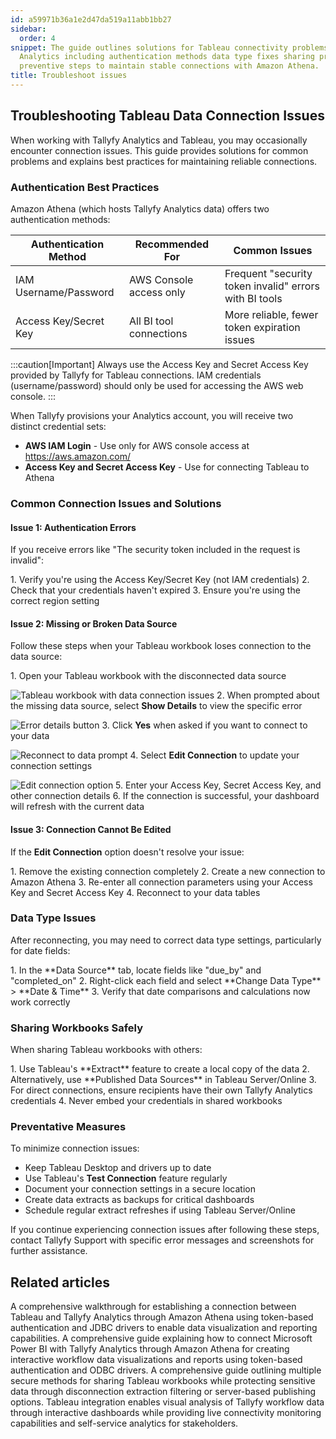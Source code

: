 ```yaml
---
id: a59971b36a1e2d47da519a11abb1bb27
sidebar:
  order: 4
snippet: The guide outlines solutions for Tableau connectivity problems with Tallyfy
  Analytics including authentication methods data type fixes sharing practices and
  preventive steps to maintain stable connections with Amazon Athena.
title: Troubleshoot issues
---
```



## Troubleshooting Tableau Data Connection Issues

When working with Tallyfy Analytics and Tableau, you may occasionally encounter connection issues. This guide provides solutions for common problems and explains best practices for maintaining reliable connections.

### Authentication Best Practices

Amazon Athena (which hosts Tallyfy Analytics data) offers two authentication methods:

| Authentication Method | Recommended For | Common Issues |
|----------------------|-----------------|---------------|
| IAM Username/Password | AWS Console access only | Frequent "security token invalid" errors with BI tools |
| Access Key/Secret Key | All BI tool connections | More reliable, fewer token expiration issues |

:::caution[Important]
Always use the Access Key and Secret Access Key provided by Tallyfy for Tableau connections. IAM credentials (username/password) should only be used for accessing the AWS web console.
:::

When Tallyfy provisions your Analytics account, you will receive two distinct credential sets:
- **AWS IAM Login** - Use only for AWS console access at https://aws.amazon.com/
- **Access Key and Secret Access Key** - Use for connecting Tableau to Athena

### Common Connection Issues and Solutions

#### Issue 1: Authentication Errors

If you receive errors like "The security token included in the request is invalid":

<Steps>
1. Verify you're using the Access Key/Secret Key (not IAM credentials)
2. Check that your credentials haven't expired
3. Ensure you're using the correct region setting
</Steps>

#### Issue 2: Missing or Broken Data Source

Follow these steps when your Tableau workbook loses connection to the data source:

<Steps>
1. Open your Tableau workbook with the disconnected data source

   ![Tableau workbook with data connection issues](https://screenshots.tallyfy.com/tableau-troubleshooting-1.png)
2. When prompted about the missing data source, select **Show Details** to view the specific error

   ![Error details button](https://screenshots.tallyfy.com/tableau-troubleshooting-5.jpg)
3. Click **Yes** when asked if you want to connect to your data

   ![Reconnect to data prompt](https://screenshots.tallyfy.com/tableau-troubleshooting-6.jpg)
4. Select **Edit Connection** to update your connection settings

   ![Edit connection option](https://screenshots.tallyfy.com/tableau-troubleshooting-7.jpg)
5. Enter your Access Key, Secret Access Key, and other connection details
6. If the connection is successful, your dashboard will refresh with the current data
</Steps>

#### Issue 3: Connection Cannot Be Edited

If the **Edit Connection** option doesn't resolve your issue:

<Steps>
1. Remove the existing connection completely
2. Create a new connection to Amazon Athena
3. Re-enter all connection parameters using your Access Key and Secret Access Key
4. Reconnect to your data tables
</Steps>

### Data Type Issues

After reconnecting, you may need to correct data type settings, particularly for date fields:

<Steps>
1. In the **Data Source** tab, locate fields like "due_by" and "completed_on"
2. Right-click each field and select **Change Data Type** > **Date & Time**
3. Verify that date comparisons and calculations now work correctly
</Steps>

### Sharing Workbooks Safely

When sharing Tableau workbooks with others:

<Steps>
1. Use Tableau's **Extract** feature to create a local copy of the data
2. Alternatively, use **Published Data Sources** in Tableau Server/Online
3. For direct connections, ensure recipients have their own Tallyfy Analytics credentials
4. Never embed your credentials in shared workbooks
</Steps>

### Preventative Measures

To minimize connection issues:

- Keep Tableau Desktop and drivers up to date
- Use Tableau's **Test Connection** feature regularly
- Document your connection settings in a secure location
- Create data extracts as backups for critical dashboards
- Schedule regular extract refreshes if using Tableau Server/Online

If you continue experiencing connection issues after following these steps, contact Tallyfy Support with specific error messages and screenshots for further assistance.


## Related articles
<CardGrid>
<LinkTitleCard header="<b>Tableau > Connect Tableau to Tallyfy</b>" href="/products/pro/integrations/analytics/tableau/how-can-i-connect-tableau-to-my-tallyfy-data/" > A comprehensive walkthrough for establishing a connection between Tableau and Tallyfy Analytics through Amazon Athena using token-based authentication and JDBC drivers to enable data visualization and reporting capabilities. </LinkTitleCard>
<LinkTitleCard header="<b>Powerbi > Connect Power BI</b>" href="/products/pro/integrations/analytics/powerbi/how-to-analyze-tallyfy-workflows-with-power-bi/" > A comprehensive guide explaining how to connect Microsoft Power BI with Tallyfy Analytics through Amazon Athena for creating interactive workflow data visualizations and reports using token-based authentication and ODBC drivers. </LinkTitleCard>
<LinkTitleCard header="<b>Tableau > Share a Tableau workbook</b>" href="/products/pro/integrations/analytics/tableau/share-workbook-without-data/" > A comprehensive guide outlining multiple secure methods for sharing Tableau workbooks while protecting sensitive data through disconnection extraction filtering or server-based publishing options. </LinkTitleCard>
<LinkTitleCard header="<b>Analytics > Tableau</b>" href="/products/pro/integrations/analytics/tableau/" > Tableau integration enables visual analysis of Tallyfy workflow data through interactive dashboards while providing live connectivity monitoring capabilities and self-service analytics for stakeholders. </LinkTitleCard>
</CardGrid>